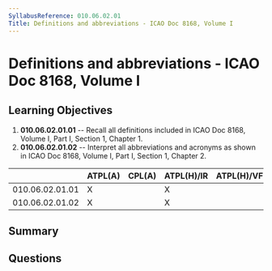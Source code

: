 ```yaml
---
SyllabusReference: 010.06.02.01
Title: Definitions and abbreviations - ICAO Doc 8168, Volume I
---
```


# Definitions and abbreviations - ICAO Doc 8168, Volume I

## Learning Objectives

1. **010.06.02.01.01** -- Recall all definitions included in ICAO Doc 8168, Volume
   I, Part I, Section 1, Chapter 1.
2. **010.06.02.01.02** -- Interpret all abbreviations and acronyms as shown in
   ICAO Doc 8168, Volume I, Part I, Section 1, Chapter 2.

|                 | ATPL(A) | CPL(A) | ATPL(H)/IR | ATPL(H)/VFR | CPL(H) | IR  | CBIR(A) |
| --------------- | ------- | ------ | ---------- | ----------- | ------ | --- | ------- |
| 010.06.02.01.01 | X       |        | X          |             |        | X   |         |
| 010.06.02.01.02 | X       |        | X          |             |        | X   |         |

## Summary

## Questions
